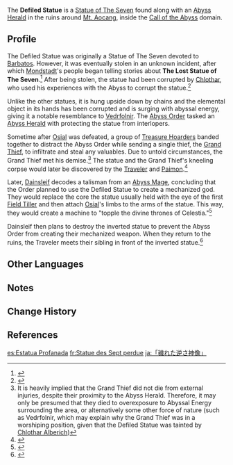 {{Terminology Infobox
|image        = Defiled Statue.png
|group        = Location Terminology
|region       = Liyue
|quest        = Involuntary Sacrifice
}}
The '''Defiled Statue''' is a [[Statue of The Seven]] found along with an [[Abyss Herald]] in the ruins around [[Mt. Aocang]], inside the [[Call of the Abyss]] domain.

==Profile==
The Defiled Statue was originally a Statue of The Seven devoted to [[Barbatos]]. However, it was eventually stolen in an unknown incident, after which [[Mondstadt]]'s people began telling stories about '''The Lost Statue of The Seven'''.<ref>{{Ref/Quest|Dishonorable Trial}}</ref> After being stolen, the statue had been corrupted by [[Chlothar]], who used his experiences with the Abyss to corrupt the statue.<ref>{{Ref/Quest|Portended Fate}}</ref>

Unlike the other statues, it is hung upside down by chains and the elemental object in its hands has been corrupted and is surging with abyssal energy, giving it a notable resemblance to [[Vedrfolnir]]. The [[Abyss Order]] tasked an [[Abyss Herald]] with protecting the statue from interlopers.

Sometime after [[Osial]] was defeated, a group of [[Treasure Hoarders]] banded together to distract the Abyss Order while sending a single thief, the [[Grand Thief]], to infiltrate and steal any valuables. Due to untold circumstances, the Grand Thief met his demise.<ref group="Note">It is heavily implied that the Grand Thief did not die from external injuries, despite their proximity to the Abyss Herald. Therefore, it may only be presumed that they died to overexposure to Abyssal Energy surrounding the area, or alternatively some other force of nature (such as Vedrfolnir, which may explain why the Grand Thief was in a worshiping position, given that the Defiled Statue was tainted by [[Chlothar|Chlothar Alberich]])</ref> The statue and the Grand Thief's kneeling corpse would later be discovered by the [[Traveler]] and [[Paimon]].<ref>{{Ref/Quest|Involuntary Sacrifice}}</ref>

Later, [[Dainsleif]] decodes a talisman from an [[Abyss Mage]], concluding that the Order planned to use the Defiled Statue to create a mechanized god. They would replace the core the statue usually held with the eye of the first [[Field Tiller]] and then attach [[Osial]]'s limbs to the arms of the statue. This way, they would create a machine to "topple the divine thrones of Celestia."<ref name="herald">{{Ref/Quest|A Herald Without Adherents}}</ref>

Dainsleif then plans to destroy the inverted statue to prevent the Abyss Order from creating their mechanized weapon. When they return to the ruins, the Traveler meets their sibling in front of the inverted statue.<ref>{{Ref/Quest|A Soul Set Apart}}</ref>

==Other Languages==
{{Other Languages
|en      = Defiled Statue
|zhs     = 「污秽逆位神像」
|zhs_rm  = "Wūhuì Nìwèi Shénxiàng"
|zht     = 「污穢逆位神像」
|zht_rm  = "Wūhuì Nìwèi Shénxiàng"
|zh_tl   = "Defiled Inverted God Statue"
|ja      = 「穢れた逆さ神像」
|ja_rm   = "Kegareta Sakasa Shinzou"{{Assumed}}
|ja_tl   = "Defiled Inverted God Statue"
|ko      = 「뒤집힌 {{tt|불결|不潔}}한 {{tt|신상|神像}}」
|ko_rm   = "Dwijipin Bulgyeol-han Sinsang"
|ko_tl   = "Inverted Unclean God Statue"
|es      = Estatua profanada
|es_tl   = Profaned Statue
|fr      = Statue profanée
|fr_tl   = Profaned Statue
|ru      = Осквернённая статуя
|ru_tl   = Defiled Statue
|th      = Defiled Statue
|vi      = {{tt|Tượng|像}} {{tt|Thần|神}} {{tt|Ô Uế|污穢}}
|vi_tl   = Defiled God Statue
|de      = Entweihte Statue
|de_tl   = Desecrated Statue
|id      = Patung Ternoda
|id_tl   = Stained Statue
|pt      = Estátua Profanada
|pt_tl   = Profaned Statue
|tr      = Kirli Heykel
|tr_tl   = Defiled Statue
|it      = Statua dissacrata
|it_tl   = 
}}

== Notes==
{{Reflist|note=1}}

==Change History ==
{{Change History|1.4}}

== References==
{{Reflist}}

[[es:Estatua Profanada]]
[[fr:Statue des Sept perdue]]
[[ja:「穢れた逆さ神像」]]